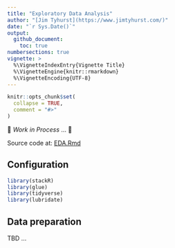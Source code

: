 ```yaml
---
title: "Exploratory Data Analysis"
author: "[Jim Tyhurst](https://www.jimtyhurst.com/)"
date: "`r Sys.Date()`"
output:
  github_document:
    toc: true
numbersections: true
vignette: >
  %\VignetteIndexEntry{Vignette Title}
  %\VignetteEngine{knitr::rmarkdown}
  %\VignetteEncoding{UTF-8}
---
```


```r
knitr::opts_chunk$set(
  collapse = TRUE,
  comment = "#>"
)
```

&#x1F53B;&nbsp;_Work in Process_ ...&nbsp;&#x1F53A;

Source code at: [EDA.Rmd](../vignettes/EDA.Rmd)

## Configuration
```r
library(stackR)
library(glue)
library(tidyverse)
library(lubridate)
```

## Data preparation

TBD ...

